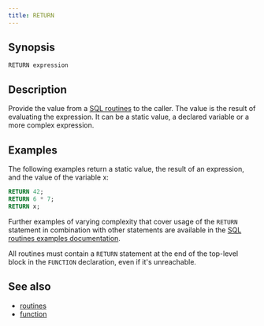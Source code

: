 ```yaml
---
title: RETURN
---
```


## Synopsis

```text
RETURN expression
```

## Description

Provide the value from a [SQL routines](/sql/routines/introduction) to the caller.
The value is the result of evaluating the expression. It can be a static value,
a declared variable or a more complex expression.

## Examples

The following examples return a static value, the result of an expression, and
the value of the variable x:

```sql
RETURN 42;
RETURN 6 * 7;
RETURN x;
```

Further examples of varying complexity that cover usage of the `RETURN`
statement in combination with other statements are available in the [SQL
routines examples documentation](/sql/routines/examples).

All routines must contain a `RETURN` statement at the end of the top-level
block in the `FUNCTION` declaration, even if it's unreachable.

## See also

* [routines](/sql/routines/introduction)
* [function](/sql/routines/function)
